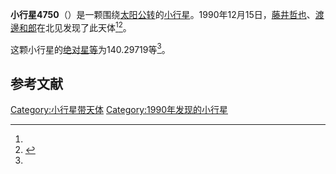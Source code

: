 {{Infobox planet
| bgcolour = #FFFFC0
| name = 4750 Mukai
| symbol = 
| image = 
| caption = 
| discovery = yes
| discovery_ref = 
| discoverer = [[藤井哲也|藤井哲也]]、[[渡邊和郎|渡邊和郎]]
| discovery_site = [[北见|北见]] 
| discovered = 1990年12月15日
| designations = yes
| mp_name = 
| named_after = 
| alt_names = 1990 XC1/ 1972 GU / 1978 AL / 1980 VB2 / 1983 RB5 / 1986 PW / 1988 EZ2 / 1989 PH1
| mp_category = [[主带小行星|主带小行星]]
| orbit_ref = <ref name="a">[http://ssd.jpl.nasa.gov/sbdb.cgi?sstr=4750 4750 Mukai] {{Wayback|url=http://ssd.jpl.nasa.gov/sbdb.cgi?sstr=4750 |date=20201124010527 }}，小行星數據庫瀏覽器（JPL Small-Body Database Browser）－[[美国国家航空航天局|美国国家航空航天局]]喷气推进实验室</ref>
| epoch = 2456400.5 (2013年4月18日更新)
| aphelion = {{convert|2.3818900|AU|km|3|abbr=on|lk=out}}
| perihelion = {{convert|1.9869944|AU|km|3|abbr=on}}
| semimajor = {{convert|2.1844422|AU|km|3|abbr=on}}
| eccentricity = 0.0903882
| period = 1179.259151 [[日|日]]<br />3.23[[儒略年|儒略年]]
| avg_speed = 
| inclination = 4.90369
| asc_node = 295.01310
| mean_anomaly = 
| arg_peri = 140.29719
| satellites = 
| physical_characteristics = yes
| dimensions = 
| mass = 
| density = 
| surface_grav = 
| escape_velocity = 
| sidereal_day = 
| axial_tilt = 
| pole_ecliptic_lat = 
| pole_ecliptic_lon = 
| albedo = 
| temperatures= 
| temp_name1 = 
| mean_temp_1 = 
| max_temp_1 = 
| temp_name2 = 
| max_temp_2 = 
| spectral_type = 
| abs_magnitude = 140.29719
}}

'''小行星4750'''（{{lang-en|4750 Mukai}}）是一颗围绕[[太阳|太阳]][[公转|公转]]的[[小行星|小行星]]。1990年12月15日，[[藤井哲也|藤井哲也]]、[[渡邊和郎|渡邊和郎]]在北见发现了此天体<ref name="a" /><ref>{{cite news|title=小行星列表|url=http://cfa-www.harvard.edu/iau/lists/NumberedMPs.txt|accessdate=2013-07-08|newspaper=哈佛大学|archive-date=2008-05-17|archive-url=https://web.archive.org/web/20080517010638/http://cfa-www.harvard.edu/iau/lists/NumberedMPs.txt|dead-url=no}}</ref>。

这颗小行星的[[绝对星等|绝对星等]]为140.29719等<ref name="a" />。

==参考文献==
{{reflist}}
{{Minor Planet Number|[[小行星4749|小行星4749]]|[[小行星4751|小行星4751]]}}

{{小天体}}

[[Category:小行星带天体|Category:小行星带天体]]
[[Category:1990年发现的小行星|Category:1990年发现的小行星]]

{{asteroid-stub}}